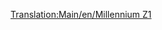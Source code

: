 [[Translation:Main/en/Millennium Z1]]{{en/-}}{{Template:Trenes/Es
|Imagen=[[File:en/Millenniumz1.png]]
|Nombre='Millennium Z1'
|Precio=140.624 € (70.312 £)
|Velocidad=336 km/h (210 mph)
|Peso=170 t (171,5 t)
|Potencia=10.000 CV (7.353 kW)
|Coste-anual=6.748 € (3.374 £)
|Diseño=2005
|Duración=20
|Capacidad=25 pasajeros
|Descripción=Con dos unidades de tracción, este [[Main/es/monorraíl|monorraíl]] es genial para rutas de pasajeros de gran capacidad. También se le puede ver silbar con una ristra de vagones de viajeros. Si tiene un convoy muy largo, por ejemplo más de 8 vagones, el tren nunca alcanzará la velocidad máxima. Una dos juegos tractores a un solo tren (4 unidades de tracción en total) para alcanzar la velocidad máxima.
|Vida-real=El «Millennium Z1» se parece bastante al tren alemán híbrido monorraíl de [[Main/es/MagLev|levitación magnética]] de alta velocidad «[http://www.wikipedia.org/wiki/Transrapid Transrapid]», ya que se tratan ambas de unidades de alta velocidad múltiples destinadas principalmente al tránsito de pasajeros. El «Transrapid» entró en servicio comercial aunque de forma limitada, a finales de 2004 (fecha bastante similar a la del juego por raro que parezca), y todavía se encontraba en desarrollo cuando apareció Transport Tycoon en 1995.
}}